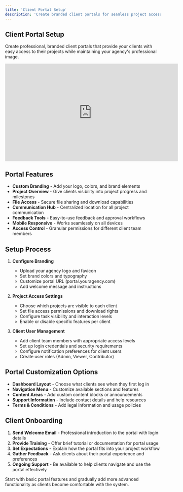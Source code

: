 ```yaml
---
title: 'Client Portal Setup'
description: 'Create branded client portals for seamless project access and professional client experiences'
---
```


## Client Portal Setup

Create professional, branded client portals that provide your clients with easy access to their projects while maintaining your agency's professional image.

<iframe
  width="560"
  height="315"
  src="https://www.youtube.com/embed/YOUR_VIDEO_ID"
  title="Setting up Client Portals in Queue"
  frameborder="0"
  allow="accelerometer; autoplay; clipboard-write; encrypted-media; gyroscope; picture-in-picture"
  allowfullscreen
></iframe>

## Portal Features

- **Custom Branding** - Add your logo, colors, and brand elements
- **Project Overview** - Give clients visibility into project progress and milestones
- **File Access** - Secure file sharing and download capabilities
- **Communication Hub** - Centralized location for all project communication
- **Feedback Tools** - Easy-to-use feedback and approval workflows
- **Mobile Responsive** - Works seamlessly on all devices
- **Access Control** - Granular permissions for different client team members

## Setup Process

1. **Configure Branding**
   - Upload your agency logo and favicon
   - Set brand colors and typography
   - Customize portal URL (portal.youragency.com)
   - Add welcome message and instructions

2. **Project Access Settings**
   - Choose which projects are visible to each client
   - Set file access permissions and download rights
   - Configure task visibility and interaction levels
   - Enable or disable specific features per client

3. **Client User Management**
   - Add client team members with appropriate access levels
   - Set up login credentials and security requirements
   - Configure notification preferences for client users
   - Create user roles (Admin, Viewer, Contributor)

## Portal Customization Options

- **Dashboard Layout** - Choose what clients see when they first log in
- **Navigation Menu** - Customize available sections and features
- **Content Areas** - Add custom content blocks or announcements
- **Support Information** - Include contact details and help resources
- **Terms & Conditions** - Add legal information and usage policies

## Client Onboarding

1. **Send Welcome Email** - Professional introduction to the portal with login details
2. **Provide Training** - Offer brief tutorial or documentation for portal usage
3. **Set Expectations** - Explain how the portal fits into your project workflow
4. **Gather Feedback** - Ask clients about their portal experience and preferences
5. **Ongoing Support** - Be available to help clients navigate and use the portal effectively

<Tip>
  Start with basic portal features and gradually add more advanced functionality as clients become comfortable with the system.
</Tip>